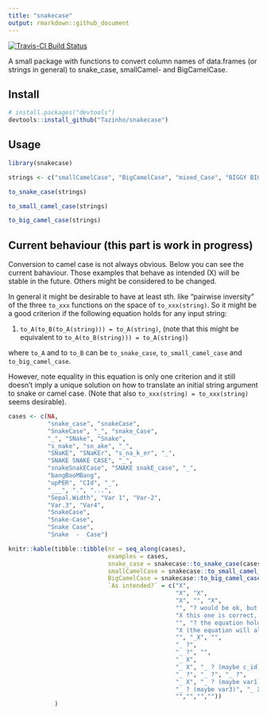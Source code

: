 ```yaml
---
title: "snakecase"
output: rmarkdown::github_document
---
```


[![Travis-CI Build Status](https://travis-ci.org/Tazinho/snakecase.svg?branch=master)](https://travis-ci.org/Tazinho/snakecase)

A small package with functions to convert column names of data.frames (or strings
in general) to snake_case, smallCamel- and BigCamelCase.

## Install

```r
# install.packages("devtools")
devtools::install_github("Tazinho/snakecase")
```

## Usage

```r
library(snakecase)

strings <- c("smallCamelCase", "BigCamelCase", "mixed_Case", "BIGGY BIGGY BIGGY", NA)

to_snake_case(strings)

to_small_camel_case(strings)

to_big_camel_case(strings)
```

## Current behaviour (this part is work in progress)

Conversion to camel case is not always obvious. Below you can see the current bahaviour. Those examples that behave as intended (X) will be stable in the future.
Others might be considered to be changed.

In general it might be desirable to have at least sth. like "pairwise inversity" of the three `to_xxx` functions on the space of `to_xxx(string)`. So it might be a good criterion if the following equation holds for any input string:

1. `to_A(to_B(to_A(string))) = to_A(string)`, (note that this might be equivalent to `to_A(to_B(string))) = to_A(string)`)

where `to_A` and to `to_B` can be `to_snake_case`, `to_small_camel_case` and `to_big_camel_case`.

However, note equality in this equation is only one criterion and it still doesn't
imply a unique solution on how to translate an initial string argument to snake or camel case. (Note that also `to_xxx(string) = to_xxx(string)` seems desirable).

```r
cases <- c(NA,
           "snake_case", "snakeCase",
           "SnakeCase", "_", "snake_Case", 
           "_", "SNake", "Snake",
           "s_nake", "sn_ake", "_",
           "SNaKE", "SNaKEr", "s_na_k_er", "_",
           "SNAKE SNAKE CASE", "_",
           "snakeSnakECase", "SNAKE snakE_case", "_",
           "bangBooMBang",
           "upPER", "CId", "_",
           "___", ".", "...",
           "Sepal.Width", "Var 1", "Var-2",
           "Var.3", "Var4",
           "SnakeCase",
           "Snake-Case",
           "Snake Case",
           "Snake  -  Case")

knitr::kable(tibble::tibble(nr = seq_along(cases),
                            examples = cases,
                            snake_case = snakecase::to_snake_case(cases),
                            smallCamelCase = snakecase::to_small_camel_case(cases),
                            BigCamelCase = snakecase::to_big_camel_case(cases),
                            `As intended?` = c("X",
                                               "X", "X", 
                                               "X", "", "X",
                                               "", "? would be ok, but maybe sn_ake or s_nake...-> must be s_nake, because of 10", "X",
                                               "X this one is correct, but it implies that 8 has to be translated to s_nake (otherwise the equation above does not hold)", "X",
                                               "", "? the equation holds, but...hm.., better s_na_ke (would be consistent with 8 and 10 and still allow for capital letter stuff below)", "? the equation holds, but better s_na_k_er, to be consistent with changes (8,10,13)",
                                               "X (the equation will also hold for this one, with a change to 14)",
                                               "", "_X", "",
                                               "_ ?",
                                               "_ ?", "",
                                               "_ X",
                                               "_ X", "_ ? (maybe c_id)", "_ ?",
                                               "_ ?", "_ ?", "_ ?",
                                               "_ X", "_ ? (maybe var1)", "_ ?", 
                                               "_ ? (maybe var3)", "_ X",
                                               "","","",""))
             )
```